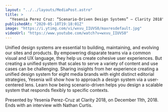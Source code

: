 ```yaml
---
layout: "../../layouts/MediaPost.astro"
title: >
  "Yesenia Perez Cruz: “Scenario-Driven Design Systems” — Clarity 2018"
publishedAt: "2020-05-18T19:18:01Z"
image: "https://i.ytimg.com/vi/wxvu_IIUVS0/maxresdefault.jpg"
videoUrl: "https://www.youtube.com/watch?v=wxvu_IIUVS0"
---
```


Unified design systems are essential to building, maintaining, and evolving our sites and products. By empowering disparate teams via a common visual and UX language, they help us create cohesive user experiences. But creating a unified system that scales to serve a variety of content and use cases can be challenging. Sharing insights from her experience creating a unified design system for eight media brands with eight distinct editorial strategies, Yesenia will show how to approach a design system via a user-centered lens. Learn how being scenario-driven helps you design a scalable system that responds flexibly to specific contexts.

Presented by Yesenia Perez-Cruz at Clarity 2018, on December 11th, 2018. Ends with an interview with Nathan Curtis.
